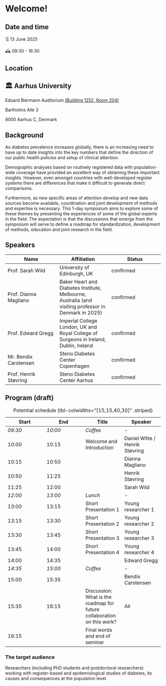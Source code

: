 # Welcome!

## Date and time

::: callout-note
🗓 13 June 2025

🕰️ 09:30 - 16:30
:::

## Location

::: {.callout-note icon="false"}
## 🏛️ Aarhus University

Eduard Biermann Auditorium [(Building 1252, Room
204)](https://www.au.dk/om/organisation/find-au/bygningskort/)

Bartholins Allé 3

8000 Aarhus C, Denmark
:::

## Background

As diabetes prevalence increases globally, there is an increasing need
to have up to date insights into the key numbers that define the
direction of our public health policies and setup of clinical attention.

Demographic analyses based on routinely registered data with
population-wide coverage have provided an excellent way of obtaining
these important insights. However, even amongst countries with
well-developed register systems there are differences that make it
difficult to generate direct comparisons.

Furthermore, as new specific areas of attention develop and new data
sources become available, coordination and joint development of methods
and expertise is necessary. This 1-day symposium aims to explore some of
these themes by presenting the experiences of some of the global experts
in the field. The expectation is that the discussions that emerge from
the symposium will serve to define a roadmap for standardization,
development of methods, education and joint research in the field.

## Speakers

| Name | Affiliation | Status |
|----|----|----|
| Prof. Sarah Wild | University of Edinburgh, UK | confirmed |
| Prof. Dianna Magliano | Baker Heart and Diabetes Institute, Melbourne, Australia (and visiting professor in Denmark in 2025) | confirmed |
| Prof. Edward Gregg | Imperial College London, UK and Royal College of Surgeons in Ireland, Dublin, Ireland | confirmed |
| Mr. Bendix Carstensen | Steno Diabetes Center Copenhagen | confirmed |
| Prof. Henrik Støvring | Steno Diabetes Center Aarhus | confirmed |

## Program (draft)

| Start | End | Title | Speaker |
|----|----|----|----|
| *09:30* | *10:00* | *Coffee* | *-* |
| 10:00 | 10:15 | Welcome and Introduction | Daniel Witte / Henrik Støvring |
| 10:15 | 10:50 |  | Dianna Magliano |
| 10:50 | 11:25 |  | Henrik Støvring |
| 11:25 | 12:00 |  | Sarah Wild |
| *12:00* | *13:00* | *Lunch* | *-* |
| 13:00 | 13:15 | Short Presentation 1 | Young researcher 1 |
| 13:15 | 13:30 | Short Presentation 2 | Young researcher 2 |
| 13:30 | 13:45 | Short Presentation 3 | Young researcher 3 |
| 13:45 | 14:00 | Short Presentation 4 | Young researcher 4 |
| 14:00 | 14:35 |  | Edward Gregg |
| *14:35* | *15:00* | *Coffee* | *-* |
| 15:00 | 15:35 |  | Bendix Carstensen |
| 15:35 | 16:15 | Discussion: What is the roadmap for future collaboration on this work? | All |
| 16:15 |  | Final words and end of seminar |  |

: Potential schedule {tbl-colwidths="\[15,15,40,30\]" .striped}

### The target audience

Researchers (including PhD students and postdoctoral researchers)
working with register-based and epidemiological studies of diabetes, its
causes and consequences at the population level.
